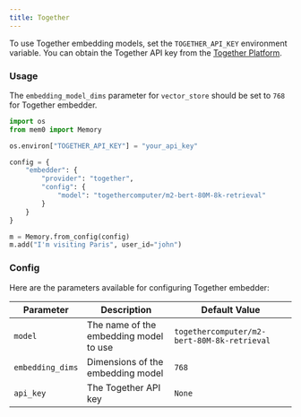 ```yaml
---
title: Together
---
```


To use Together embedding models, set the `TOGETHER_API_KEY` environment variable. You can obtain the Together API key from the [Together Platform](https://api.together.xyz/settings/api-keys).

### Usage

<Note> The `embedding_model_dims` parameter for `vector_store` should be set to `768` for Together embedder. </Note>

```python
import os
from mem0 import Memory

os.environ["TOGETHER_API_KEY"] = "your_api_key"

config = {
    "embedder": {
        "provider": "together",
        "config": {
            "model": "togethercomputer/m2-bert-80M-8k-retrieval"
        }
    }
}

m = Memory.from_config(config)
m.add("I'm visiting Paris", user_id="john")
```

### Config

Here are the parameters available for configuring Together embedder:

| Parameter | Description | Default Value |
| --- | --- | --- |
| `model` | The name of the embedding model to use | `togethercomputer/m2-bert-80M-8k-retrieval` |
| `embedding_dims` | Dimensions of the embedding model | `768` |
| `api_key` | The Together API key | `None` |
